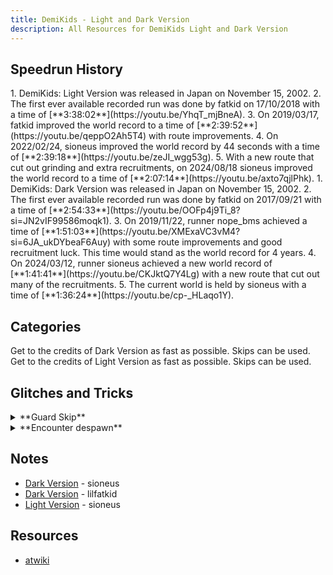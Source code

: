 ```yaml
---
title: DemiKids - Light and Dark Version
description: All Resources for DemiKids Light and Dark Version
---
```




<DocsHero 
    content="DemiKids Dark and Light versions were the first of the Devil Children games localized in English and released in NA. These are the second generation of Devil Children, with new protagonists and new mechanics, such as Relic Fusion and three-demon parties."
    srcUrl={gbaCover}
    alt="Devil Children: Dark Version Box Cover"
/>

<LinkCard title="Leaderboards" href="https://www.speedrun.com/demikids_light_version_and_dark_version" description="See all the submitted runs on Speedrun.com"/>

## Speedrun History
<Tabs>
    <TabItem label="Light">
    <Steps>
        1. DemiKids: Light Version was released in Japan on November 15, 2002.
    2. The first ever available recorded run was done by fatkid on 17/10/2018 with a time of [**3:38:02**](https://youtu.be/YhqT_mjBneA).
    3. On 2019/03/17, fatkid improved the world record to a time of [**2:39:52**](https://youtu.be/qeppO2Ah5T4) with route improvements.
    4. On 2022/02/24, sioneus improved the world record by 44 seconds with a time of [**2:39:18**](https://youtu.be/zeJI_wgg53g).
    5. With a new route that cut out grinding and extra recruitments, on 2024/08/18 sioneus improved the world record to a time of [**2:07:14**](https://youtu.be/axto7qjlPhk).
    </Steps>
    </TabItem>
    <TabItem label="Dark">
    <Steps>
        1. DemiKids: Dark Version was released in Japan on November 15, 2002.
        2. The first ever available recorded run was done by fatkid on 2017/09/21 with a time of [**2:54:33**](https://youtu.be/OOFp4j9Ti_8?si=JN2vIF99586moqk1).
        3. On 2019/11/22, runner nope_bms achieved a time of [**1:51:03**](https://youtu.be/XMExaVC3vM4?si=6JA_ukDYbeaF6Auy) with some route improvements and good recruitment luck. This time would stand as the world record for 4 years.
        4. On 2024/03/12, runner sioneus achieved a new world record of [**1:41:41**](https://youtu.be/CKJktQ7Y4Lg) with a new route that cut out many of the recruitments.
        5. The current world is held by sioneus with a time of [**1:36:24**](https://youtu.be/cp-_HLaqo1Y).
    </Steps>
    </TabItem>
</Tabs>

## Categories
<CardGrid>
    <Card title="Dark Version">Get to the credits of Dark Version as fast as possible. Skips can be used.</Card>
    <Card title="Light Version">Get to the credits of Light Version as fast as possible. Skips can be used.</Card>
    </CardGrid>

## Glitches and Tricks
<details>
<summary>**Guard Skip**</summary>

The guard that blocks the way to Avalon can be bypassed by moving diagonally across him. This can be reproduced in both versions of the game and allows the player to access lategame items much earlier than intended. It is also possible to go fight the last boss fight from there at any moment.
</details>

<details>
<summary>**Encounter despawn**</summary>

By pressing select to open the map, the internal encounter counter is reset to zero. By doing so in a rhythm, it is possible to avoid all random encounters.
</details>

## Notes
- [Dark Version](https://sioneus.me/notes/dark) - sioneus
- [Dark Version](https://pastebin.com/n04ZmGMp) - lilfatkid
- [Light Version](https://sioneus.me/notes/light) - sioneus

## Resources
- [atwiki](https://w.atwiki.jp/devilchildren_ld/pages/189.html) 